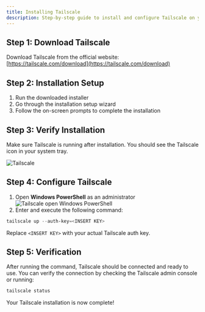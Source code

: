 ```yaml
---
title: Installing Tailscale
description: Step-by-step guide to install and configure Tailscale on your target system.
---
```


## Step 1: Download Tailscale

Download Tailscale from the official website:
[https://tailscale.com/download](https://tailscale.com/download)

## Step 2: Installation Setup

1. Run the downloaded installer
2. Go through the installation setup wizard
3. Follow the on-screen prompts to complete the installation

## Step 3: Verify Installation

Make sure Tailscale is running after installation. You should see the Tailscale icon in your system tray.

![Tailscale](/docs/tailscale-menu.png)

## Step 4: Configure Tailscale

1. Open **Windows PowerShell** as an administrator
  ![Tailscale open Windows PowerShell](/docs/tailscale-powershell.png)
2. Enter and execute the following command:

```powershell
tailscale up --auth-key=<INSERT KEY>
```

Replace `<INSERT KEY>` with your actual Tailscale auth key.

## Step 5: Verification

After running the command, Tailscale should be connected and ready to use. You can verify the connection by checking the Tailscale admin console or running:

```powershell
tailscale status
```

Your Tailscale installation is now complete!
